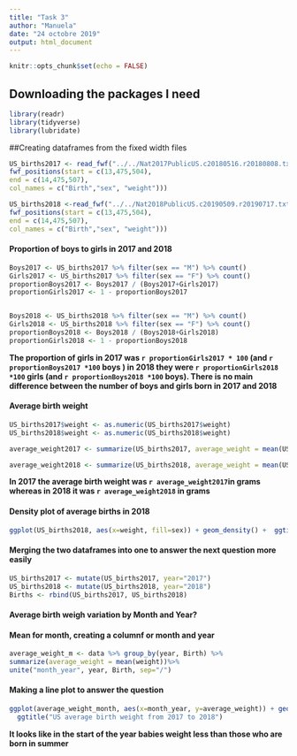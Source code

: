 ---
title: "Task 3"
author: "Manuela"
date: "24 octobre 2019"
output: html_document
---

```{r setup, include=FALSE}
knitr::opts_chunk$set(echo = FALSE)
```

## Downloading the packages I need

```{r}
library(readr)
library(tidyverse)
library(lubridate)
```


##Creating dataframes from the fixed width files

```{r}
US_births2017 <- read_fwf("../../Nat2017PublicUS.c20180516.r20180808.txt",
fwf_positions(start = c(13,475,504),
end = c(14,475,507),
col_names = c("Birth","sex", "weight")))

US_births2018 <-read_fwf("../../Nat2018PublicUS.c20190509.r20190717.txt",
fwf_positions(start = c(13,475,504),
end = c(14,475,507),
col_names = c("Birth","sex", "weight")))
```


#### Proportion of boys to girls in 2017 and 2018

```{r}
Boys2017 <- US_births2017 %>% filter(sex == "M") %>% count()
Girls2017 <- US_births2017 %>% filter(sex == "F") %>% count()
proportionBoys2017 <- Boys2017 / (Boys2017+Girls2017)
proportionGirls2017 <- 1 - proportionBoys2017


Boys2018 <- US_births2018 %>% filter(sex == "M") %>% count()
Girls2018 <- US_births2018 %>% filter(sex == "F") %>% count()
proportionBoys2018 <- Boys2018 / (Boys2018+Girls2018)
proportionGirls2018 <- 1 - proportionBoys2018

```



**The proportion of girls in 2017 was `r proportionGirls2017 * 100` (and `r proportionBoys2017 *100 ` boys ) in 2018 they were `r proportionGirls2018 *100 ` girls (and  `r proportionBoys2018 *100 ` boys). There is no main difference between the number of boys and girls born in 2017 and 2018 **

#### Average birth weight

```{r}
US_births2017$weight <- as.numeric(US_births2017$weight)
US_births2018$weight <- as.numeric(US_births2018$weight)

average_weight2017 <- summarize(US_births2017, average_weight = mean(US_births2017$weight))

average_weight2018 <- summarize(US_births2018, average_weight = mean(US_births2018$weight))
```

**In 2017 the average birth weight was `r average_weight2017`in grams whereas in 2018 it was `r average_weight2018` in grams **


#### Density plot of average births in 2018

```{r}
ggplot(US_births2018, aes(x=weight, fill=sex)) + geom_density() +  ggtitle("US Birth weight of boys and girls in 2018")
```

#### Merging the two dataframes into one to answer the next question more easily

```{r}
US_births2017 <- mutate(US_births2017, year="2017")
US_births2018 <- mutate(US_births2018, year="2018")
Births <- rbind(US_births2017, US_births2018)
```


#### Average birth weigh variation by Month and Year?


#### Mean for month, creating a columnf or month and year 
```{r}
average_weight_m <- data %>% group_by(year, Birth) %>%
summarize(average_weight = mean(weight))%>%
unite("month_year", year, Birth, sep="/")

```

#### Making a line plot to answer the question 

```{r}
ggplot(average_weight_month, aes(x=month_year, y=average_weight)) + geom_line() +
  ggtitle("US average birth weight from 2017 to 2018")
```


**It looks like in the start of the year babies weight less than those who are born in summer**
